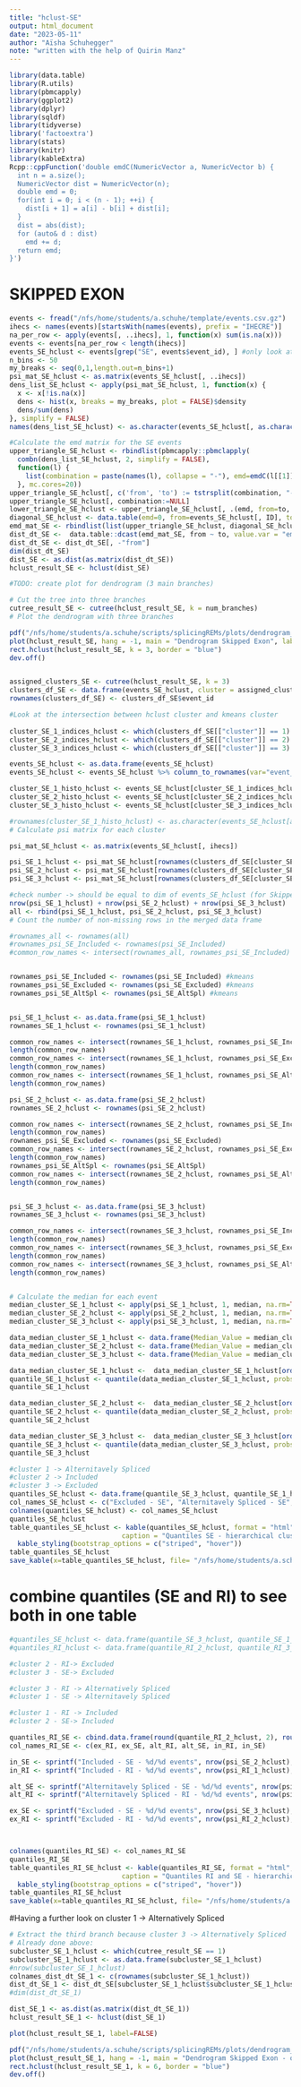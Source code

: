```yaml
---
title: "hclust-SE"
output: html_document
date: "2023-05-11"
author: "Aïsha Schuhegger"
note: "written with the help of Quirin Manz" 
---
```


```r
library(data.table)
library(R.utils)
library(pbmcapply)
library(ggplot2)
library(dplyr)
library(sqldf)
library(tidyverse)
library('factoextra')
library(stats)
library(knitr)
library(kableExtra)
Rcpp::cppFunction('double emdC(NumericVector a, NumericVector b) {
  int n = a.size();
  NumericVector dist = NumericVector(n);
  double emd = 0;
  for(int i = 0; i < (n - 1); ++i) {
    dist[i + 1] = a[i] - b[i] + dist[i];
  }
  dist = abs(dist);
  for (auto& d : dist)
    emd += d;
  return emd;
}')
```

# SKIPPED EXON 
```r
events <- fread("/nfs/home/students/a.schuhe/template/events.csv.gz")
ihecs <- names(events)[startsWith(names(events), prefix = "IHECRE")]
na_per_row <- apply(events[, ..ihecs], 1, function(x) sum(is.na(x)))
events <- events[na_per_row < length(ihecs)]
events_SE_hclust <- events[grep("SE", events$event_id), ] #only look at the Skipped Exon (SE) events 
n_bins <- 50
my_breaks <- seq(0,1,length.out=n_bins+1)
psi_mat_SE_hclust <- as.matrix(events_SE_hclust[, ..ihecs])
dens_list_SE_hclust <- apply(psi_mat_SE_hclust, 1, function(x) {
  x <- x[!is.na(x)]
  dens <- hist(x, breaks = my_breaks, plot = FALSE)$density
  dens/sum(dens)
}, simplify = FALSE)
names(dens_list_SE_hclust) <- as.character(events_SE_hclust[, as.character(ID)])
```

```r
#Calculate the emd matrix for the SE events 
upper_triangle_SE_hclust <- rbindlist(pbmcapply::pbmclapply(
  combn(dens_list_SE_hclust, 2, simplify = FALSE), 
  function(l) {
    list(combination = paste(names(l), collapse = "-"), emd=emdC(l[[1]], l[[2]]))
  }, mc.cores=20))
upper_triangle_SE_hclust[, c('from', 'to') := tstrsplit(combination, "-", fixed=TRUE, type.convert = TRUE)]
upper_triangle_SE_hclust[, combination:=NULL]
lower_triangle_SE_hclust <- upper_triangle_SE_hclust[, .(emd, from=to, to=from)]
diagonal_SE_hclust <- data.table(emd=0, from=events_SE_hclust[, ID], to=events_SE_hclust[, ID])
emd_mat_SE <- rbindlist(list(upper_triangle_SE_hclust, diagonal_SE_hclust, lower_triangle_SE_hclust))
dist_dt_SE <-  data.table::dcast(emd_mat_SE, from ~ to, value.var = "emd")
dist_dt_SE <- dist_dt_SE[, -"from"]
dim(dist_dt_SE)
dist_SE <- as.dist(as.matrix(dist_dt_SE))
hclust_result_SE <- hclust(dist_SE)

#TODO: create plot for dendrogram (3 main branches)

# Cut the tree into three branches
cutree_result_SE <- cutree(hclust_result_SE, k = num_branches)
# Plot the dendrogram with three branches

pdf("/nfs/home/students/a.schuhe/scripts/splicingREMs/plots/dendrogram_SE.pdf")
plot(hclust_result_SE, hang = -1, main = "Dendrogram Skipped Exon", labels = FALSE, xlab = "Distance")
rect.hclust(hclust_result_SE, k = 3, border = "blue")
dev.off()


assigned_clusters_SE <- cutree(hclust_result_SE, k = 3)
clusters_df_SE <- data.frame(events_SE_hclust, cluster = assigned_clusters_SE)
rownames(clusters_df_SE) <- clusters_df_SE$event_id

#Look at the intersection between hclust cluster and kmeans cluster 
 
cluster_SE_1_indices_hclust <- which(clusters_df_SE[["cluster"]] == 1)
cluster_SE_2_indices_hclust <- which(clusters_df_SE[["cluster"]] == 2)
cluster_SE_3_indices_hclust <- which(clusters_df_SE[["cluster"]] == 3)

events_SE_hclust <- as.data.frame(events_SE_hclust)
events_SE_hclust <- events_SE_hclust %>% column_to_rownames(var="event_id")

cluster_SE_1_histo_hclust <- events_SE_hclust[cluster_SE_1_indices_hclust,ihecs]
cluster_SE_2_histo_hclust <- events_SE_hclust[cluster_SE_2_indices_hclust,ihecs]
cluster_SE_3_histo_hclust <- events_SE_hclust[cluster_SE_3_indices_hclust,ihecs]

#rownames(cluster_SE_1_histo_hclust) <- as.character(events_SE_hclust[as.character(event_id),])
# Calculate psi matrix for each cluster 

psi_mat_SE_hclust <- as.matrix(events_SE_hclust[, ihecs])

psi_SE_1_hclust <- psi_mat_SE_hclust[rownames(clusters_df_SE[cluster_SE_1_indices_hclust, ]),]
psi_SE_2_hclust <- psi_mat_SE_hclust[rownames(clusters_df_SE[cluster_SE_2_indices_hclust, ]),]
psi_SE_3_hclust <- psi_mat_SE_hclust[rownames(clusters_df_SE[cluster_SE_3_indices_hclust, ]),]

#check number -> should be equal to dim of events_SE_hclust (for Skipped Exon)
nrow(psi_SE_1_hclust) + nrow(psi_SE_2_hclust) + nrow(psi_SE_3_hclust)
all <- rbind(psi_SE_1_hclust, psi_SE_2_hclust, psi_SE_3_hclust)
# Count the number of non-missing rows in the merged data frame

#rownames_all <- rownames(all)
#rownames_psi_SE_Included <- rownames(psi_SE_Included)
#common_row_names <- intersect(rownames_all, rownames_psi_SE_Included)


rownames_psi_SE_Included <- rownames(psi_SE_Included) #kmeans
rownames_psi_SE_Excluded <- rownames(psi_SE_Excluded) #kmeans
rownames_psi_SE_AltSpl <- rownames(psi_SE_AltSpl) #kmeans


psi_SE_1_hclust <- as.data.frame(psi_SE_1_hclust)
rownames_SE_1_hclust <- rownames(psi_SE_1_hclust)

common_row_names <- intersect(rownames_SE_1_hclust, rownames_psi_SE_Included)
length(common_row_names)
common_row_names <- intersect(rownames_SE_1_hclust, rownames_psi_SE_Excluded)
length(common_row_names)
common_row_names <- intersect(rownames_SE_1_hclust, rownames_psi_SE_AltSpl)
length(common_row_names)

psi_SE_2_hclust <- as.data.frame(psi_SE_2_hclust)
rownames_SE_2_hclust <- rownames(psi_SE_2_hclust)

common_row_names <- intersect(rownames_SE_2_hclust, rownames_psi_SE_Included)
length(common_row_names)
rownames_psi_SE_Excluded <- rownames(psi_SE_Excluded)
common_row_names <- intersect(rownames_SE_2_hclust, rownames_psi_SE_Excluded)
length(common_row_names)
rownames_psi_SE_AltSpl <- rownames(psi_SE_AltSpl)
common_row_names <- intersect(rownames_SE_2_hclust, rownames_psi_SE_AltSpl)
length(common_row_names)


psi_SE_3_hclust <- as.data.frame(psi_SE_3_hclust)
rownames_SE_3_hclust <- rownames(psi_SE_3_hclust)

common_row_names <- intersect(rownames_SE_3_hclust, rownames_psi_SE_Included)
length(common_row_names)
common_row_names <- intersect(rownames_SE_3_hclust, rownames_psi_SE_Excluded)
length(common_row_names)
common_row_names <- intersect(rownames_SE_3_hclust, rownames_psi_SE_AltSpl)
length(common_row_names)


# Calculate the median for each event 
median_cluster_SE_1_hclust <- apply(psi_SE_1_hclust, 1, median, na.rm=TRUE) #calculate the median (of psi value) for each event (each row)
median_cluster_SE_2_hclust <- apply(psi_SE_2_hclust, 1, median, na.rm=TRUE)
median_cluster_SE_3_hclust <- apply(psi_SE_3_hclust, 1, median, na.rm=TRUE)

data_median_cluster_SE_1_hclust <- data.frame(Median_Value = median_cluster_SE_1_hclust)
data_median_cluster_SE_2_hclust <- data.frame(Median_Value = median_cluster_SE_2_hclust)
data_median_cluster_SE_3_hclust <- data.frame(Median_Value = median_cluster_SE_3_hclust)

data_median_cluster_SE_1_hclust <-  data_median_cluster_SE_1_hclust[order(data_median_cluster_SE_1_hclust$Median_Value),]
quantile_SE_1_hclust <- quantile(data_median_cluster_SE_1_hclust, probs = seq(0, 1, 1/4))
quantile_SE_1_hclust

data_median_cluster_SE_2_hclust <-  data_median_cluster_SE_2_hclust[order(data_median_cluster_SE_2_hclust$Median_Value),]
quantile_SE_2_hclust <- quantile(data_median_cluster_SE_2_hclust, probs = seq(0, 1, 1/4))
quantile_SE_2_hclust

data_median_cluster_SE_3_hclust <-  data_median_cluster_SE_3_hclust[order(data_median_cluster_SE_3_hclust$Median_Value),]
quantile_SE_3_hclust <- quantile(data_median_cluster_SE_3_hclust, probs = seq(0, 1, 1/4))
quantile_SE_3_hclust

#cluster 1 -> Alternitavely Spliced
#cluster 2 -> Included
#cluster 3 -> Excluded 
quantiles_SE_hclust <- data.frame(quantile_SE_3_hclust, quantile_SE_1_hclust, quantile_SE_2_hclust)
col_names_SE_hclust <- c("Excluded - SE", "Alternitavely Spliced - SE", "Included - SE")
colnames(quantiles_SE_hclust) <- col_names_SE_hclust
quantiles_SE_hclust
table_quantiles_SE_hclust <- kable(quantiles_SE_hclust, format = "html", table.attr = "border=\"1\"", 
                            caption = "Quantiles SE - hierarchical clustering", align="ccc") %>%
  kable_styling(bootstrap_options = c("striped", "hover"))
table_quantiles_SE_hclust
save_kable(x=table_quantiles_SE_hclust, file= "/nfs/home/students/a.schuhe/scripts/splicingREMs/plots/quantiles_SE_hclust.html")

```

# combine quantiles (SE and RI) to see both in one table
```r
#quantiles_SE_hclust <- data.frame(quantile_SE_3_hclust, quantile_SE_1_hclust, quantile_SE_2_hclust)
#quantiles_RI_hclust <- data.frame(quantile_RI_2_hclust, quantile_RI_3_hclust, quantile_RI_1_hclust)

#cluster 2 - RI-> Excluded
#cluster 3 - SE-> Excluded 

#cluster 3 - RI -> Alternatively Spliced 
#cluster 1 - SE -> Alternitavely Spliced

#cluster 1 - RI -> Included
#cluster 2 - SE-> Included

quantiles_RI_SE <- cbind.data.frame(round(quantile_RI_2_hclust, 2), round(quantile_SE_3_hclust, 2), round(quantile_RI_3_hclust, 2), round(quantile_SE_1_hclust, 2), round(quantile_RI_1_hclust, 2), round(quantile_SE_2_hclust, 2))
col_names_RI_SE <- c(ex_RI, ex_SE, alt_RI, alt_SE, in_RI, in_SE)

in_SE <- sprintf("Included - SE - %d/%d events", nrow(psi_SE_2_hclust), nrow(events_SE_hclust))
in_RI <- sprintf("Included - RI - %d/%d events", nrow(psi_RI_1_hclust), nrow(events_RI_hclust))

alt_SE <- sprintf("Alternitavely Spliced - SE - %d/%d events", nrow(psi_SE_1_hclust), nrow(events_SE_hclust))
alt_RI <- sprintf("Alternitavely Spliced - RI - %d/%d events", nrow(psi_RI_3_hclust), nrow(events_RI_hclust))

ex_SE <- sprintf("Excluded - SE - %d/%d events", nrow(psi_SE_3_hclust), nrow(events_SE_hclust))
ex_RI <- sprintf("Excluded - RI - %d/%d events", nrow(psi_RI_2_hclust), nrow(events_SE_hclust))



colnames(quantiles_RI_SE) <- col_names_RI_SE
quantiles_RI_SE
table_quantiles_RI_SE_hclust <- kable(quantiles_RI_SE, format = "html", table.attr = "border=\"1\"", 
                            caption = "Quantiles RI and SE - hierarchical clustering", align="ccc") %>%
  kable_styling(bootstrap_options = c("striped", "hover"))
table_quantiles_RI_SE_hclust
save_kable(x=table_quantiles_RI_SE_hclust, file= "/nfs/home/students/a.schuhe/scripts/splicingREMs/plots/quantiles_RI_SE_hclust.html")

```


#Having a further look on cluster 1 -> Alternatively Spliced 
```r
# Extract the third branch because cluster 3 -> Alternatively Spliced 
# Already done above:
subcluster_SE_1_hclust <- which(cutree_result_SE == 1)
subcluster_SE_1_hclust <- as.data.frame(subcluster_SE_1_hclust)
#nrow(subcluster_SE_1_hclust)
colnames_dist_dt_SE_1 <- c(rownames(subcluster_SE_1_hclust))
dist_dt_SE_1 <- dist_dt_SE[subcluster_SE_1_hclust$subcluster_SE_1_hclust,..colnames_dist_dt_SE_1]
#dim(dist_dt_SE_1)

dist_SE_1 <- as.dist(as.matrix(dist_dt_SE_1))
hclust_result_SE_1 <- hclust(dist_SE_1)

plot(hclust_result_SE_1, label=FALSE)

pdf("/nfs/home/students/a.schuhe/scripts/splicingREMs/plots/dendrogram_SE_AltSpl.pdf")
plot(hclust_result_SE_1, hang = -1, main = "Dendrogram Skipped Exon - only Alternatively Spliced Branch", labels = FALSE, xlab = "Distance")
rect.hclust(hclust_result_SE_1, k = 6, border = "blue")
dev.off()
```